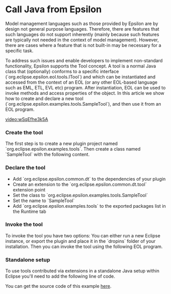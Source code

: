 =Call Java from Epsilon=
 
Model management languages such as those provided by Epsilon are by design not general purpose languages. Therefore, there are features that such languages do not support inherently (mainly because such features are typically not needed in the context of model management). However, there are cases where a feature that is not built-in may be necessary for a specific task.
 
To address such issues and enable developers to implement non-standard functionality, Epsilon supports the Tool concept. A tool is a normal Java class that (optionally) conforms to a specific interface (`org.eclipse.epsilon.eol.tools.ITool`) and which can be instantiated and accessed from the context of an EOL (or any other EOL-based language such as EML, ETL, EVL etc) program. After instantiation, EOL can be used to invoke methods and access properties of the object. In this article we show how to create and declare a new tool (`org.eclipse.epsilon.examples.tools.SampleTool`), and then use it from an EOL program.

[[video:wSqEfhe3k5A]]

===Create the tool===
The first step is to create a new plugin project named `org.eclipse.epsilon.examples.tools`. Then create a class named `SampleTool` with the following content.

{{{java
package org.eclipse.epsilon.examples.tools;

public class SampleTool {
	
	protected String name;
	
	public void setName(String name) {
		this.name = name;
	}
	
	public String getName() {
		return name;
	}
	
	public String sayHello() {
		return "Hello " + name;
	}
	
}
}}}
 
===Declare the tool===
 
* Add `org.eclipse.epsilon.common.dt` to the dependencies of your plugin
* Create an extension to the `org.eclipse.epsilon.common.dt.tool` extension point
* Set the class to `org.eclipse.epsilon.examples.tools.SampleTool`
* Set the name to `SampleTool`
* Add `org.eclipse.epsilon.examples.tools` to the exported packages list in the Runtime tab
 
===Invoke the tool===
 
To invoke the tool you have two options: You can either run a new Eclipse instance, or export the plugin and place it in the `dropins` folder of your installation. Then you can invoke the tool using the following EOL program.

{{{eol
var sampleTool = 
	new Native("org.eclipse.epsilon.examples.tools.SampleTool");
sampleTool.name = "George";
sampleTool.sayHello().println(); // Prints Hello George
}}}
 
===Standalone setup===
 
To use tools contributed via extensions in a standalone Java setup within Eclipse you'll need to add the following line of code.

{{{java
context.getNativeTypeDelegates().
	add(new ExtensionPointToolNativeTypeDelegate());
}}}

You can get the source code of this example [[../../../examples/index.php?example=org.eclipse.epsilon.examples.tools|here]].